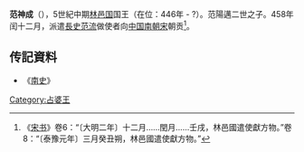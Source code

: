 '''范神成'''（{{bd|？||？}}），5世紀中期[[林邑国|林邑国]]国王（在位：446年 - ?）。范陽邁二世之子。458年闰十二月，派遣[[長史|長史]][[范流|范流]]做使者向[[中国|中国]][[南朝宋|南朝宋]]朝贡<ref>《[[宋书|宋书]]》卷6：“〔大明二年〕十二月……閏月……壬戌，林邑國遣使獻方物。”卷8：“〔泰豫元年〕三月癸丑朔，林邑國遣使獻方物。”</ref>。

==传記資料==
*《[[南史|南史]]》  
{{start box}}
{{s-before|[[范阳迈二世|范阳迈二世]]}}
{{s-title|[[占城|占城]]第三王朝第3代王|446年 - ?}}
{{s-after|[[范当根纯|范当根纯]]}}
{{end box}}

{{占婆君主}}
[[Category:占婆王|Category:占婆王]]
{{Vietnam-bio-stub}}